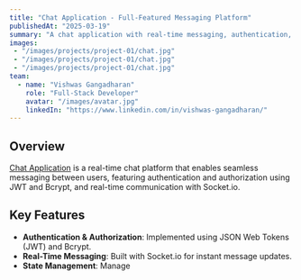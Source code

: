 ---
title: "Chat Application - Full-Featured Messaging Platform"
publishedAt: "2025-03-19"
summary: "A chat application with real-time messaging, authentication, and authorization, built using React, Node.js, and Socket.io."
images:
 - "/images/projects/project-01/chat.jpg"
 - "/images/projects/project-01/chat.jpg"
 - "/images/projects/project-01/chat.jpg"
team:
  - name: "Vishwas Gangadharan"
    role: "Full-Stack Developer"
    avatar: "/images/avatar.jpg"
    linkedIn: "https://www.linkedin.com/in/vishwas-gangadharan/"
---

## Overview

[Chat Application](https://mellow-chimera-cd179a.netlify.app/) is a real-time chat platform that enables seamless messaging between users, featuring authentication and authorization using JWT and Bcrypt, and real-time communication with Socket.io.

## Key Features

- **Authentication & Authorization**: Implemented using JSON Web Tokens (JWT) and Bcrypt.
- **Real-Time Messaging**: Built with Socket.io for instant message updates.
- **State Management**: Manage